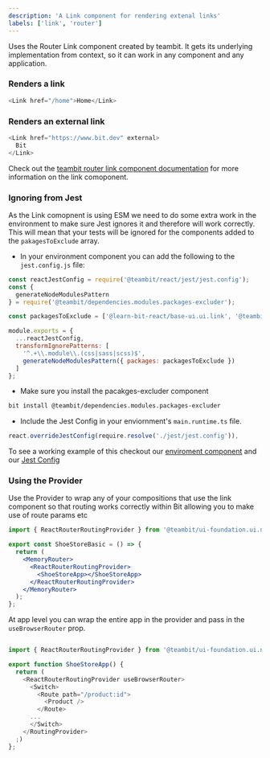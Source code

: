 ```yaml
---
description: 'A Link component for rendering extenal links'
labels: ['link', 'router']
---
```



Uses the Router Link component created by teambit. It gets its underlying implementation from context, so it can work in any component and any application.

### Renders a link

```js live
<Link href="/home">Home</Link>
```

### Renders an external link

```js live
<Link href="https://www.bit.dev" external>
  Bit
</Link>
```

Check out the [teambit router link component documentation](https://bit.dev/teambit/base-react/navigation/link) for more information on the link comoponent.

### Ignoring from Jest

As the Link comopnent is using ESM we need to do some extra work in the environment to make sure Jest ignores it and therefore will work correctly. This will mean that your tests will be ignored for the components added to the `pakagesToExclude` array.

- In your environment component you can add the following to the `jest.config.js` file:

```js
const reactJestConfig = require('@teambit/react/jest/jest.config');
const {
  generateNodeModulesPattern
} = require('@teambit/dependencies.modules.packages-excluder');

const packagesToExclude = ['@learn-bit-react/base-ui.ui.link', '@teambit'];

module.exports = {
  ...reactJestConfig,
  transformIgnorePatterns: [
    '^.+\\.module\\.(css|sass|scss)$',
    generateNodeModulesPattern({ packages: packagesToExclude })
  ]
};
```

- Make sure you install the pacakges-excluder component

```bash
bit install @teambit/dependencies.modules.packages-excluder
```

- Include the Jest Config in your enviornment's `main.runtime.ts` file.

```js
react.overrideJestConfig(require.resolve('./jest/jest.config')),
```

To see a working example of this checkout our [enviroment component](https://bit.dev/learn-bit-react/base-ui/env/learn-bit-react/~code/learn-bit-react.main.runtime.ts) and our [Jest Config](https://bit.dev/learn-bit-react/base-ui/env/learn-bit-react/~code/jest/jest.config.js)

### Using the Provider

Use the Provider to wrap any of your compositions that use the link component so that routing works correctly within Bit allowing you to make use of route params etc

```jsx
import { ReactRouterRoutingProvider } from '@teambit/ui-foundation.ui.navigation.react-router.routing-adapter';

export const ShoeStoreBasic = () => {
  return (
    <MemoryRouter>
      <ReactRouterRoutingProvider>
        <ShoeStoreApp></ShoeStoreApp>
      </ReactRouterRoutingProvider>
    </MemoryRouter>
  );
};
```

At app level you can wrap the entire app in the provider and pass in the `useBrowserRouter` prop.

```js

import { ReactRouterRoutingProvider } from '@teambit/ui-foundation.ui.navigation.react-router.routing-adapter';

export function ShoeStoreApp() {
  return (
    <ReactRouterRoutingProvider useBrowserRouter>
      <Switch>
        <Route path="/product:id">
          <Product />
        </Route>
      ...
      </Switch>
    </RoutingProvider>
  ;)
};
```
